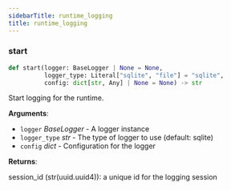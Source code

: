 ```yaml
---
sidebarTitle: runtime_logging
title: runtime_logging
---
```


### start

```python
def start(logger: BaseLogger | None = None,
          logger_type: Literal["sqlite", "file"] = "sqlite",
          config: dict[str, Any] | None = None) -> str
```

Start logging for the runtime.

**Arguments**:

- `logger` _BaseLogger_ - A logger instance
- `logger_type` _str_ - The type of logger to use (default: sqlite)
- `config` _dict_ - Configuration for the logger

**Returns**:

  session_id (str(uuid.uuid4)):       a unique id for the logging session

